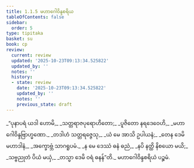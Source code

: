 ```yaml
---
title: 1.1.5 မဟာဂေါဝိန္ဒစရိယ
tableOfContents: false
sidebar:
  order: 5
type: tipitaka
basket: su
book: cp
review:
  current: review
  updated: '2025-10-23T09:13:34.525822'
  updated_by: ''
  notes: ''
  history:
  - state: review
    date: '2025-10-23T09:13:34.525822'
    updated_by: ''
    notes: ''
    previous_state: draft
---
```



<ReviewStatus review={frontmatter.review} showDetails={true} />

<HypothesisAnnotation frontmatter={frontmatter} />

<DynamicBreadcrumb />

<Division number="37" book="cp" e="ch" v="21" p="388">

<Paragraph number="42" type="verses" book="cp">
_“ပုနာပရံ ယဒါ ဟောမိ,_  
_သတ္တရာဇပုရောဟိတော;_  
_ပူဇိတော နရဒေဝေဟိ,_  
_မဟာဂေါဝိန္ဒဗြာဟ္မဏော._  

</Paragraph>

</Division>
<Division number="38" book="cp" e="ch" v="21" p="388">

<Paragraph number="43" type="verses" book="cp">
_တဒါဟံ သတ္တရဇ္ဇေသု,_  
_ယံ မေ အာသိ ဥပါယနံ;_  
_တေန ဒေမိ မဟာဒါနံ,_  
_အက္ခောဗ္ဘံ သာဂရူပမံ._  

</Paragraph>

</Division>
<Division number="39" book="cp" e="ch" v="21" p="389">

<Paragraph number="44" type="verses" book="cp">
_န မေ ဒေဿံ ဓနံ ဓညံ,_  
_နပိ နတ္ထိ နိစယော မယိ;_  
_သဗ္ဗညုတံ ပိယံ မယှံ,_  
_တသ္မာ ဒေမိ ဝရံ ဓနန်”တိ._  


</Paragraph>
</Division>

<Paragraph number="45" type="center" book="cp">
မဟာဂေါဝိန္ဒစရိယံ ပဉ္စမံ.
</Paragraph>